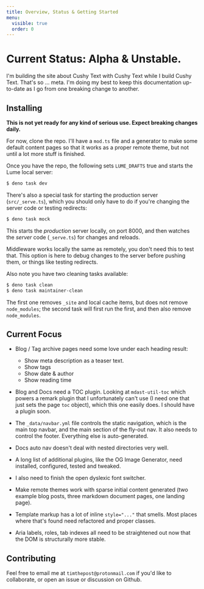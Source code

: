```yaml
---
title: Overview, Status & Getting Started
menu:
  visible: true
  order: 0
---
```


# Current Status: <span class="text--danger">Alpha & Unstable.</span>

I'm building the site about Cushy Text with Cushy Text while I build Cushy 
Text. That's so ... meta. I'm doing my best to keep this documentation up-to-date
as I go from one breaking change to another. 

## Installing

<span class="text--danger">
  <strong>
    This is not yet ready for any kind of serious use. Expect breaking changes daily.
  </strong>
</span>

For now, clone the repo. I'll have a `mod.ts` file and a generator to make some 
default content pages so that it works as a proper remote theme, but not until
a lot more stuff is finished.

Once you have the repo, the following sets `LUME_DRAFTS` true and starts the Lume 
local server:

```bash
$ deno task dev
```

There's also a special task for starting the production server (`src/_serve.ts`),
which you should only have to do if you're changing the server code or testing 
redirects:

```bash
$ deno task mock
```

This starts the _production_ server locally, on port 8000, and then watches
the _server_ code (`_serve.ts`) for changes and reloads. 

Middleware works locally the same as remotely, you don't need this to test that. 
This option is here to debug changes to the server before pushing them, or
things like testing redirects.

Also note you have two cleaning tasks available:

```bash
$ deno task clean
$ deno task maintainer-clean
```

The first one removes `_site` and local cache items, but does not remove `node_modules`; 
the second task will first run the first, and then also remove `node_modules`.

## Current Focus

 - Blog / Tag archive pages need some love under each heading result:
    - Show meta description as a teaser text.
    - Show tags
    - Show date & author
    - Show reading time

 - Blog and Docs need a TOC plugin. Looking at `mdast-util-toc` which
   powers a remark plugin that I unfortunately can't use (I need one 
   that just sets the page `toc` object), which this one easily does.
   I should have a plugin soon.

 - The `_data/navbar.yml` file controls the static navigation, which is
   the main top navbar, and the main section of the fly-out nav. It also
   needs to control the footer. Everything else is auto-generated.

 - Docs auto nav doesn't deal with nested directories very well.

 - A long list of additional plugins, like the OG Image Generator, need 
   installed, configured, tested and tweaked.

 - I also need to finish the open dyslexic font switcher.

 - Make remote themes work with sparse initial content generated (two example 
   blog posts, three markdown document pages, one landing page).

 - Template markup has a lot of inline `style="..."` that smells. Most places
   where that's found need refactored and proper classes.

 - Aria labels, roles, tab indexes all need to be straightened out now that the 
   DOM is structurally more stable.

## Contributing

Feel free to email me at `timthepost@protonmail.com` if you'd like to collaborate, or open 
an issue or discussion on Github. 